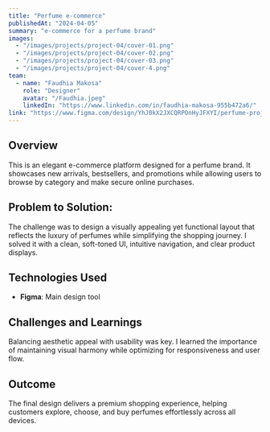 ```yaml
---
title: "Perfume e-commerce"
publishedAt: "2024-04-05"
summary: "e-commerce for a perfume brand"
images:
  - "/images/projects/project-04/cover-01.png"
  - "/images/projects/project-04/cover-02.png"
  - "/images/projects/project-04/cover-03.png"
  - "/images/projects/project-04/cover-4.png"
team:
  - name: "Faudhia Makosa"
    role: "Designer"
    avatar: "/Faudhia.jpeg"
    linkedIn: "https://www.linkedin.com/in/faudhia-makosa-955b472a6/"
link: "https://www.figma.com/design/YhJ0kX2JXCQRPOnHyJFXYI/perfume-project?t=aBx7HDBGjTLNMtgA-1"
---
```


## Overview

This is an elegant e-commerce platform designed for a perfume brand. It showcases new
arrivals, bestsellers, and promotions while allowing users to browse by category and make
secure online purchases.

## Problem to Solution:

The challenge was to design a visually appealing yet functional layout that reflects the luxury
of perfumes while simplifying the shopping journey. I solved it with a clean, soft-toned UI,
intuitive navigation, and clear product displays.

## Technologies Used

- **Figma**: Main design tool


## Challenges and Learnings

Balancing aesthetic appeal with usability was key. I learned the importance of maintaining
visual harmony while optimizing for responsiveness and user flow.

## Outcome

The final design delivers a premium shopping experience, helping customers explore,
choose, and buy perfumes effortlessly across all devices.
